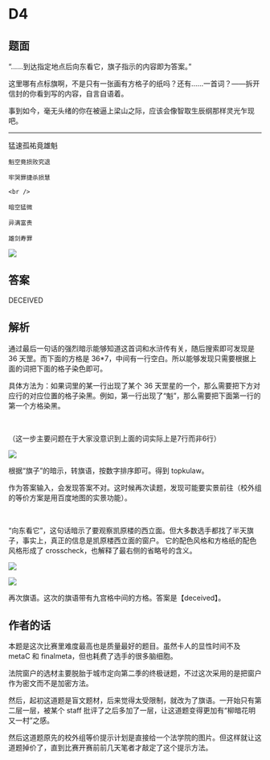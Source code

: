 # D4

## 题面

“……到达指定地点后向东看它，<span className="text-red-600">旗子指示的内容即为答案。</span>”

这里哪有点标旗啊，不是只有一张画有方格子的纸吗？还有……一首词？——拆开信封的你看到写的内容，自言自语着。

事到如今，毫无头绪的你在被逼上梁山之际，应该会像智取生辰纲那样灵光乍现吧。

---

<div className="text-center font-bold">
    猛速孤祐竟雄魁

    魁空竟损败究退

    牢哭罪捷杀损慧

    <br />

    暗空猛微

    异满富贵

    雄剑寿罪

</div>

![](./04-d4.assets/image_1.webp)

## 答案

<AnswerBlock>DECEIVED</AnswerBlock>

## 解析

通过最后一句话的强烈暗示能够知道这首词和水浒传有关，随后搜索即可发现是 36 天罡。而下面的方格是 36\*7，中间有一行空白。所以能够发现只需要根据上面的词把下面的格子染色即可。

具体方法为：如果词里的某一行出现了某个 36 天罡星的一个，那么需要把下方对应行的对应位置的格子染黑。例如，第一行出现了“魁”，那么需要把下面第一行的第一个方格染黑。

<br />

（这一步主要问题在于大家没意识到上面的词实际上是7行而非6行）

![](./04-d4.assets/image_2.webp)

根据“旗子”的暗示，转旗语，按数字排序即可。得到 topkulaw。

作为答案输入，会发现答案不对。这时候再次读题，发现可能要实景前往（校外组的等价方案是用百度地图的实景功能）。

<br />

“向东看它”，这句话暗示了要观察凯原楼的西立面。但大多数选手都找了半天旗子，事实上，真正的信息是凯原楼西立面的窗户。
它的配色风格和方格纸的配色风格形成了 crosscheck，也解释了最右侧的省略号的含义。

![](./04-d4.assets/image_3.webp)

![](./04-d4.assets/image_4.webp)

再次旗语。这次的旗语带有九宫格中间的方格。答案是【deceived】。

## 作者的话

本题是这次比赛里难度最高也是质量最好的题目。虽然卡人的显性时间不及 metaC 和 finalmeta，但也耗费了选手的很多脑细胞。

法院窗户的选材主要脱胎于城市定向第二季的终极谜题，不过这次采用的是把窗户作为密文而不是加密方法。

然后，起初这道题是盲文题材，后来觉得太受限制，就改为了旗语。一开始只有第二层一层，被某个 staff 批评了之后多加了一层，让这道题变得更加有“柳暗花明又一村”之感。

然后这道题原先的校外组等价提示计划是直接给一个法学院的图片。但这样就让这道题掉价了，直到比赛开赛前前几天笔者才敲定了这个提示方法。
